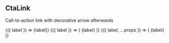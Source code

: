 
<Meta title="Components/CtaLink" />

## CtaLink

Call-to-action link with decorative arrow afterwards

<Canvas>
  <Story
    name="Default"
    args={{ label: "Check tickets" }}
    parameters={{ design: { disable: true } }}
  >
    {({ label }) => <CtaLink to="https://bridge-the-gap.dev">{label}</CtaLink>}
  </Story>
  <Story
    name="Arrow back"
    args={{ label: "Check tickets" }}
    parameters={{ design: { disable: true } }}
  >
    {({ label }) => (
      <CtaLink to="https://bridge-the-gap.dev" arrow="start">
        {label}
      </CtaLink>
    )}
  </Story>
  <Story
    name="Underline"
    args={{ label: "Check tickets", underline: true }}
    parameters={{ design: { disable: true } }}
  >
    {({ label, ...props }) => (
      <CtaLink to="https://bridge-the-gap.dev" {...props}>
        {label}
      </CtaLink>
    )}
  </Story>
</Canvas>

<ArgsTable of={CtaLink} />
